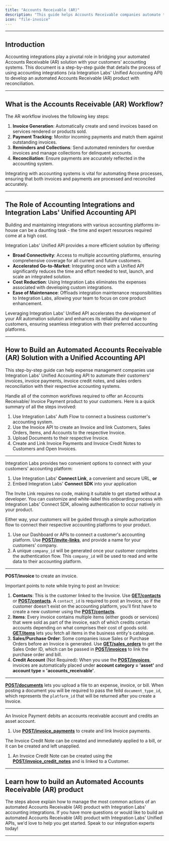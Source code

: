 ```yaml
---
title: "Accounts Receivable (AR)"
description: "This guide helps Accounts Receivable companies automate the creation and reconciliation of invoices, invoice payments, invoice credit notes, and sales orders with their customers' respective accounting systems."
icon: "file-invoice"
---
```


---

## Introduction

Accounting integrations play a pivotal role in bridging your automated Accounts Receivable (AR) solution with your customers' accounting systems. This document is a step-by-step guide that details the process of using accounting integrations (via Integration Labs' Unified Accounting API) to develop an automated Accounts Receivable (AR) product with reconciliation.

---

## What is the Accounts Receivable (AR) Workflow?

The AR workflow involves the following key steps:

1. **Invoice Generation**: Automatically create and send invoices based on services rendered or products sold.
2. **Payment Tracking**: Monitor incoming payments and match them against outstanding invoices.
3. **Reminders and Collections**: Send automated reminders for overdue invoices and manage collections for delinquent accounts.
4. **Reconciliation**: Ensure payments are accurately reflected in the accounting system.

Integrating with accounting systems is vital for automating these processes, ensuring that both invoices and payments are processed and reconciled accurately.

---

## The Role of Accounting Integrations and Integration Labs' Unified Accounting API

Building and maintaining integrations with various accounting platforms in-house can be a daunting task - the time and expert resources required come at a high cost.

Integration Labs' Unified API provides a more efficient solution by offering:

- **Broad Connectivity**: Access to multiple accounting platforms, ensuring comprehensive coverage for all current and future customers.
- **Accelerated Go-to-Market**: Integrating once with a Unified API significantly reduces the time and effort needed to test, launch, and scale an integrated solution.
- **Cost Reduction**: Using Integration Labs eliminates the expenses associated with developing custom integrations.
- **Ease of Maintenance**: Offloads integration maintenance responsibilities to Integration Labs, allowing your team to focus on core product enhancement.

Leveraging Integration Labs' Unified API accelerates the development of your AR automation solution and enhances its reliability and value to customers, ensuring seamless integration with their preferred accounting platforms.

---

## How to Build an Automated Accounts Receivable (AR) Solution with a Unified Accounting API

This step-by-step guide can help expense management companies use Integration Labs' Unified Accounting API to automate their customers' invoices, invoice payments, invoice credit notes, and sales orders reconciliation with their respective accounting systems.

Handle all of the common workflows required to offer an Accounts Receivable/ Invoice Payment product to your customers. Here is a quick summary of all the steps involved:

1. Use Integration Labs' Auth Flow to connect a business customer's accounting system.
2. Use the Invoice API to create an Invoice and link Customers, Sales Orders, Items, and Accounts to the respective Invoice.
3. Upload Documents to their respective Invoice.
4. Create and Link Invoice Payments and Invoice Credit Notes to Customers and Open Invoices.

---

<Steps titleSize="h2">

<Step title="Connect with your customers' accounting platform (One-Time Activity)" titleSize="h2" stepNumber="1">

Integration Labs provides two convenient options to connect with your customers' accounting platform:

1. Use Integration Labs' **Connect Link**, a convenient and secure URL, **or**
2. Embed Integration Labs' **Connect SDK** into your application

The Invite Link requires no code, making it suitable to get started without a developer. You can customize and white-label this onboarding process with Integration Labs' Connect SDK, allowing authentication to occur natively in your product.

Either way, your customers will be guided through a simple authorization flow to connect their respective accounting platforms to your product.

1. Use our Dashboard or APIs to connect a customer's accounting platform. Use [**POST/invite-links**](/api-reference/v3/core/invite-links/create-invite-link), and provide a name for your customers' company.
2. A unique `company_id` will be generated once your customer completes the authentication flow. This `company_id` will be used to read and write data to their accounting platform.

---

</Step>

<Step title="Create Invoices (Recurring)" titleSize="h2" stepNumber="2">

**POST/invoice** to create an invoice.

Important points to note while trying to post an Invoice:

1. **Contacts**: This is the customer linked to the Invoice. Use [**GET/contacts**](/api-reference/v3/accounting/contacts/get-all-contacts) or [**POST/contacts**](/api-reference/v3/accounting/contacts/create-contacts). A `contact_id` is required to post an Invoice, so if the customer doesn't exist on the accounting platform, you'll first have to create a new customer using the [**POST/contacts**](/api-reference/v3/accounting/contacts/create-contacts).
2. **Items**: Every invoice contains multiple items (either goods or services) that were sold as part of the invoice, each of which credits certain accounts depending on what comprises their cost of goods sold. [**GET/items**](/api-reference/v3/accounting/items/get-all-items) lets you fetch all items in the business entity's catalogue.
3. **Sales/Purchase Order**: Some companies issue Sales or Purchase Orders before an Invoice is generated. Use [**GET/sales_orders**](/api-reference/v3/accounting/sales-orders/get-all-sales-orders) to get the Sales Order ID, which can be passed in [**POST/invoices**](/api-reference/v3/accounting/invoices/create-invoices) to link the purchase order and bill.
4. **Credit Account** (Not Required): When you use the [**POST/invoices**](/api-reference/v3/accounting/invoices/create-invoices), invoices are automatically placed under **account category = 'asset'** and **account type = 'accounts_receivable'**.

---

</Step>

<Step title="Upload Documents (Recurring)" titleSize="h2" stepNumber="3">

[**POST/documents**](/api-reference/v3/accounting/documents/create-documents) lets you upload a file to an expense, invoice, or bill. When posting a document you will be required to pass the feild `document_type_id`, which represents the `platform_id` that will be returned after you create a Invoice. 

---

</Step>

<Step title="(Recurring): Link Invoice Payment and Credit Notes" titleSize="h2" stepNumber="4">

An Invoice Payment debits an accounts receivable account and credits an asset account.

1. Use [**POST/invoice_payments**](/api-reference/v3/accounting/invoice-payments/create-invoice-payments) to create and link Invoice payments.

The Invoice Credit Note can be created and immediately applied to a bill, or it can be created and left unapplied.

1. An Invoice Credit Note can be created using the [**POST/invoice_credit_notes**](/api-reference/v3/accounting/invoice-credit-notes/create-invoice-credit-notes) and is linked to a Customer.

---

</Step>

</Steps>

## Learn how to build an Automated Accounts Receivable (AR) product

The steps above explain how to manage the most common actions of an automated Accounts Receivable (AR) product with Integration Labs' accounting integrations. If you have more questions or would like to build an automated Accounts Receivable (AR) product with Integration Labs' Unified APIs, we'd love to help you get started. Speak to our integration experts today!

---